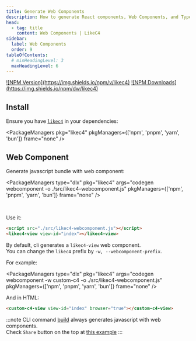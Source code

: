 ```yaml
---
title: Generate Web Components
description: How to generate React components, Web Components, and TypeScript models from the LikeC4 DSL.
head:
  - tag: title
    content: Web Components | LikeC4
sidebar:
  label: Web Components
  order: 9
tableOfContents:
  # minHeadingLevel: 3
  maxHeadingLevel: 6    
---
```



<p style={{display: 'flex', gap: '10px'}}>
<a href="https://www.npmjs.com/package/likec4" target="_blank">![NPM Version](https://img.shields.io/npm/v/likec4)</a>
<a href="https://www.npmjs.com/package/likec4" target="_blank">![NPM Downloads](https://img.shields.io/npm/dw/likec4)</a>
</p>

## Install

Ensure you have [`likec4`](https://www.npmjs.com/package/likec4) in your dependencies:

<PackageManagers
    pkg="likec4"
    pkgManagers={['npm', 'pnpm', 'yarn', 'bun']}
    frame="none"
  />
<br />


## Web Component

Generate javascript bundle with web component:

<PackageManagers
   type="dlx"
   pkg="likec4"
   args="codegen webcomponent -o ./src/likec4-webcomponent.js"
   pkgManagers={['npm', 'pnpm', 'yarn', 'bun']}
   frame="none"
   />

<br />   

Use it:

```html
<script src="./src/likec4-webcomponent.js"></script>
<likec4-view view-id="index"></likec4-view>
```

By default, cli generates a `likec4-view` web component.  
You can change the `likec4` prefix by `-w, --webcomponent-prefix`.

For example:

<PackageManagers
   type="dlx"
   pkg="likec4"
   args="codegen webcomponent -w custom-c4 -o ./src/likec4-webcomponent.js"
   pkgManagers={['npm', 'pnpm', 'yarn', 'bun']}
   frame="none"
   />

And in HTML:

```html
<custom-c4-view view-id="index" browser="true"></custom-c4-view>
```

:::note
CLI command [build](/tooling/cli/#build-static-website) always generates javascript with web components.  
Check `Share` button on the top at <a href="https://template.likec4.dev/view/index" target="_blank">this example</a>
:::
